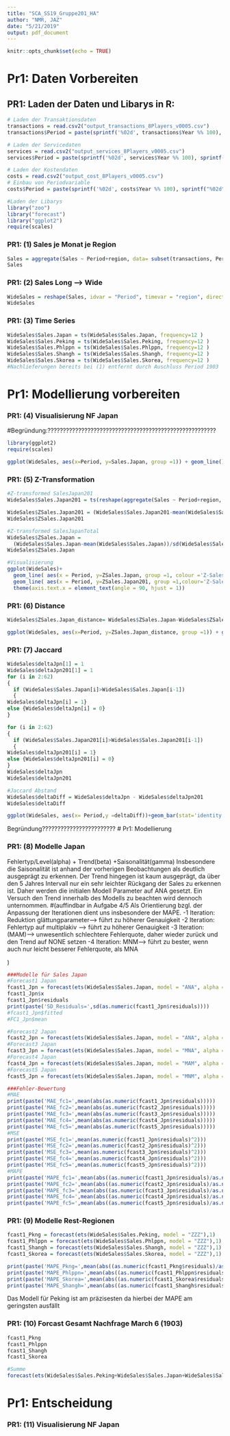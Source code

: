 ```yaml
---
title: "SCA_SS19_Gruppe201_HA"
author: "NMR, JAZ"
date: "5/21/2019"
output: pdf_document
---
```


```r
knitr::opts_chunk$set(echo = TRUE)
```


<!--##############################################-->
# Pr1: Daten Vorbereiten
<!--##############################################-->

## PR1: Laden der Daten und Libarys in R:
```r
# Laden der Transaktionsdaten
transactions = read.csv2("output_transactions_8Players_v0005.csv")
transactions$Period = paste(sprintf('%02d', transactions$Year %% 100), sprintf("%02d", c(transactions$Month)), sep = "",  collapse = NULL)

# Laden der Servicedaten
services = read.csv2("output_services_8Players_v0005.csv")
services$Period = paste(sprintf('%02d', services$Year %% 100), sprintf("%02d", c(services$Month)), sep = "",  collapse = NULL)

# Laden der Kostendaten
costs = read.csv2("output_cost_8Players_v0005.csv")
# Einbau von Periodvariable
costs$Period = paste(sprintf('%02d', costs$Year %% 100), sprintf("%02d", c(costs$Month)), sep = "",  collapse = NULL)

#Laden der Libarys
library("zoo")
library("forecast")
library("ggplot2")
require(scales)
```

### PR1: (1) Sales je Monat je Region
```r
Sales = aggregate(Sales ~ Period+region, data= subset(transactions, Period<='1902'),sum)
Sales
```
### PR1: (2) Sales Long --> Wide
```r
WideSales = reshape(Sales, idvar = "Period", timevar = "region", direction = "wide")
WideSales
```
### PR1: (3) Time Series
```r
WideSales$Sales.Japan = ts(WideSales$Sales.Japan, frequency=12 )
WideSales$Sales.Peking = ts(WideSales$Sales.Peking, frequency=12 )
WideSales$Sales.Phlppn = ts(WideSales$Sales.Phlppn, frequency=12 )
WideSales$Sales.Shangh = ts(WideSales$Sales.Shangh, frequency=12 )
WideSales$Sales.Skorea = ts(WideSales$Sales.Skorea, frequency=12 )
#Nachlieferungen bereits bei (1) entfernt durch Auschluss Period 1903
```

<!--##############################################-->
# Pr1: Modellierung vorbereiten
<!--##############################################-->

### PR1: (4) Visualisierung NF Japan 

#Begründung:???????????????????????????????????????????????????????

```r
library(ggplot2)
require(scales)

ggplot(WideSales, aes(x=Period, y=Sales.Japan, group =1)) + geom_line()+theme(axis.text.x = element_text(angle = 90, hjust = 1))
```
### PR1: (5) Z-Transformation
```r
#Z-transformed SalesJapan201
WideSales$Sales.Japan201 = ts(reshape(aggregate(Sales ~ Period+region, data= subset(transactions, Period<='1902'&Product=='Gruppe201'),sum), idvar = "Period", timevar = "region", direction = "wide")$Sales.Japan, frequency = 12)

WideSales$ZSales.Japan201 = (WideSales$Sales.Japan201-mean(WideSales$Sales.Japan201))/sd(WideSales$Sales.Japan201)
WideSales$ZSales.Japan201

#Z-transformed SalesJapanTotal
WideSales$ZSales.Japan = 
  (WideSales$Sales.Japan-mean(WideSales$Sales.Japan))/sd(WideSales$Sales.Japan)
WideSales$ZSales.Japan

#Visualisierung
ggplot(WideSales)+ 
  geom_line( aes(x = Period, y=ZSales.Japan, group =1, colour ='Z-Sales_total'))+
  geom_line( aes(x = Period, y=ZSales.Japan201, group =1,colour='Z-Sales_201'))+
  theme(axis.text.x = element_text(angle = 90, hjust = 1))
```
### PR1: (6) Distance
```r
WideSales$ZSales.Japan_distance= WideSales$ZSales.Japan-WideSales$ZSales.Japan201

ggplot(WideSales, aes(x=Period, y=ZSales.Japan_distance, group =1)) + geom_line()+theme(axis.text.x = element_text(angle = 90, hjust = 1))+ylim(-3, 3)
```

### PR1: (7) Jaccard
```r
WideSales$deltaJpn[1] = 1
WideSales$deltaJpn201[1] = 1
for (i in 2:62)
{
  if (WideSales$Sales.Japan[i]>WideSales$Sales.Japan[i-1])
  {
WideSales$deltaJpn[i] = 1}
else {WideSales$deltaJpn[i] = 0}
}

for (i in 2:62)
{
  if (WideSales$Sales.Japan201[i]>WideSales$Sales.Japan201[i-1])
  {
WideSales$deltaJpn201[i] = 1}
else {WideSales$deltaJpn201[i] = 0}
}
WideSales$deltaJpn
WideSales$deltaJpn201

#Jaccard Abstand
WideSales$deltaDiff = WideSales$deltaJpn - WideSales$deltaJpn201
WideSales$deltaDiff

ggplot(WideSales, aes(x= Period,y =deltaDiff))+geom_bar(stat='identity')+scale_x_discrete(labels = abbreviate)+theme(axis.text.x = element_text(angle = 90, hjust = 1))
```
Begründung????????????????????????
<!--##############################################-->
# Pr1: Modellierung
<!--##############################################-->

### PR1: (8) Modelle Japan
Fehlertyp/Level(alpha) + Trend(beta) +Saisonalität(gamma)
Insbesondere die Saisonalität ist anhand der vorherigen Beobachtungen als deutlich ausgeprägt zu erkennen. 
Der Trend hingegen ist kaum ausgeprägt, da über den 5 Jahres Intervall nur ein sehr leichter Rückgang der Sales zu erkennen ist. Daher werden die initialen Modell Parameter auf ANA gesetzt. Ein Versuch den Trend innerhalb des Modells zu beachten wird dennoch unternommen.
#(auffindbar in Aufgabe 4/5
Als Orientierung bzgl. der Anpassung der Iterationen dient uns insbesondere der MAPE.
-1 Iteration: Reduktion glättungparameter--> führt zu höherer Genauigkeit
-2 Iteration: Fehlertyp auf multiplakiv --> führt zu höherer Genauigkeit
-3 Iteration: (MAM)--> unwesentlich schlechtere Fehlerquote, daher wieder zurück und den Trend auf NONE setzen
-4 Iteration: MNM--> führt zu bester, wenn auch nur leicht besserer Fehlerquote, als MNA

)

```r
###Modelle für Sales Japan
#Forecast1 Japan 
fcast1_Jpn = forecast(ets(WideSales$Sales.Japan, model = "ANA", alpha = 0.1, beta = 0.1, gamma = 0.1))
fcast1_Jpn$x
fcast1_Jpn$residuals
print(paste('SD_Residuals=',sd(as.numeric(fcast1_Jpn$residuals))))
#fcast1_Jpn$fitted
#FC1_Jpn$mean

#Forecast2 Japan
fcast2_Jpn = forecast(ets(WideSales$Sales.Japan, model = "ANA", alpha = 0.1, beta = 0.01, gamma = 0.01))
#Forecast3 Japan
fcast3_Jpn = forecast(ets(WideSales$Sales.Japan, model = "MNA", alpha = 0.01, beta = 0.01, gamma = 0.01))
#Forecast4 Japan
fcast4_Jpn = forecast(ets(WideSales$Sales.Japan, model = "MAM", alpha = 0.01, beta = 0.01, gamma = 0.01))
#Forecast5 Japan
fcast5_Jpn = forecast(ets(WideSales$Sales.Japan, model = "MNM", alpha = 0.01, beta = 0.01, gamma = 0.01))

###Fehler-Bewertung
#MAE
print(paste('MAE_fc1=',mean(abs(as.numeric(fcast1_Jpn$residuals)))))
print(paste('MAE_fc2=',mean(abs(as.numeric(fcast2_Jpn$residuals)))))
print(paste('MAE_fc3=',mean(abs(as.numeric(fcast3_Jpn$residuals)))))
print(paste('MAE_fc4=',mean(abs(as.numeric(fcast4_Jpn$residuals)))))
print(paste('MAE_fc5=',mean(abs(as.numeric(fcast5_Jpn$residuals)))))
#MSE
print(paste('MSE_fc1=',mean(as.numeric(fcast1_Jpn$residuals)^2)))
print(paste('MSE_fc2=',mean(as.numeric(fcast2_Jpn$residuals)^2)))
print(paste('MSE_fc3=',mean(as.numeric(fcast3_Jpn$residuals)^2)))
print(paste('MSE_fc4=',mean(as.numeric(fcast4_Jpn$residuals)^2)))
print(paste('MSE_fc5=',mean(as.numeric(fcast5_Jpn$residuals)^2)))
#MAPE
print(paste('MAPE_fc1=',mean(abs((as.numeric(fcast1_Jpn$residuals)/as.numeric(fcast1_Jpn$x))*100))))
print(paste('MAPE_fc2=',mean(abs((as.numeric(fcast2_Jpn$residuals)/as.numeric(fcast2_Jpn$x))*100))))
print(paste('MAPE_fc3=',mean(abs((as.numeric(fcast3_Jpn$residuals)/as.numeric(fcast3_Jpn$x))*100))))
print(paste('MAPE_fc4=',mean(abs((as.numeric(fcast4_Jpn$residuals)/as.numeric(fcast4_Jpn$x))*100))))
print(paste('MAPE_fc5=',mean(abs((as.numeric(fcast5_Jpn$residuals)/as.numeric(fcast5_Jpn$x))*100))))
```
### PR1: (9) Modelle Rest-Regionen 
```r
fcast1_Pkng = forecast(ets(WideSales$Sales.Peking, model = "ZZZ"),1)
fcast1_Phlppn = forecast(ets(WideSales$Sales.Phlppn, model = "ZZZ"),1)
fcast1_Shangh = forecast(ets(WideSales$Sales.Shangh, model = "ZZZ"),1)
fcast1_Skorea = forecast(ets(WideSales$Sales.Skorea, model = "ZZZ"),1)

print(paste('MAPE_Pkng=',mean(abs((as.numeric(fcast1_Pkng$residuals)/as.numeric(fcast1_Pkng$x))*100))))
print(paste('MAPE_Phlppn=',mean(abs((as.numeric(fcast1_Phlppn$residuals)/as.numeric(fcast1_Phlppn$x))*100))))
print(paste('MAPE_Skorea=',mean(abs((as.numeric(fcast1_Skorea$residuals)/as.numeric(fcast1_Skorea$x))*100))))
print(paste('MAPE_Shangh=',mean(abs((as.numeric(fcast1_Shangh$residuals)/as.numeric(fcast1_Shangh$x))*100))))

```
Das Modell für Peking ist am präzisesten da hierbei der MAPE am geringsten ausfällt

### PR1: (10) Forcast Gesamt Nachfrage March 6 (1903)
```r

fcast1_Pkng
fcast1_Phlppn
fcast1_Shangh
fcast1_Skorea

#Summe
forecast(ets(WideSales$Sales.Peking+WideSales$Sales.Japan+WideSales$Sales.Phlppn+WideSales$Sales.Shangh+WideSales$Sales.Skorea, model = "ZZZ"),1)

```

<!--##############################################-->
# Pr1: Entscheidung
<!--##############################################-->

### PR1: (11) Visualisierung NF Japan 
